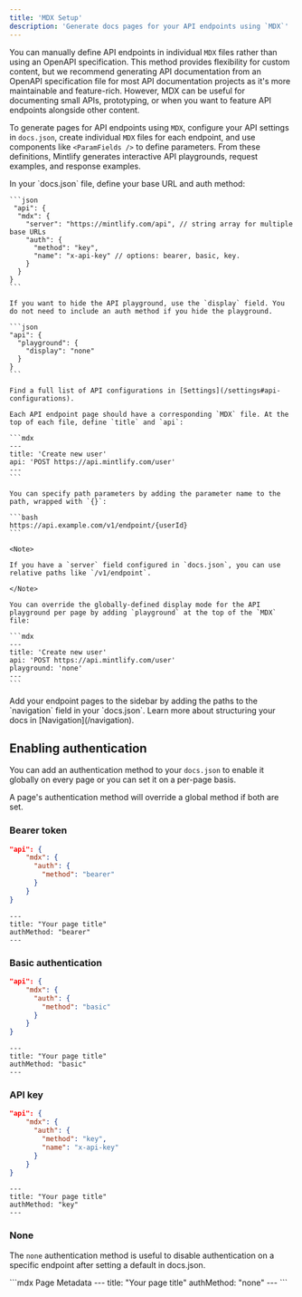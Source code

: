 ```yaml
---
title: 'MDX Setup'
description: 'Generate docs pages for your API endpoints using `MDX`'
---
```


You can manually define API endpoints in individual `MDX` files rather than using an OpenAPI specification. This method provides flexibility for custom content, but we recommend generating API documentation from an OpenAPI specification file for most API documentation projects as it's more maintainable and feature-rich. However, MDX can be useful for documenting small APIs, prototyping, or when you want to feature API endpoints alongside other content.

To generate pages for API endpoints using `MDX`, configure your API settings in `docs.json`, create individual `MDX` files for each endpoint, and use components like `<ParamFields />` to define parameters. From these definitions, Mintlify generates interactive API playgrounds, request examples, and response examples.

<Steps>
  <Step title="Configure your API">
    In your `docs.json` file, define your base URL and auth method:

    ```json
     "api": {
      "mdx": {
        "server": "https://mintlify.com/api", // string array for multiple base URLs
        "auth": {
          "method": "key",
          "name": "x-api-key" // options: bearer, basic, key.
        }
      }
    }
    ```

    If you want to hide the API playground, use the `display` field. You do not need to include an auth method if you hide the playground.

    ```json
    "api": {
      "playground": {
        "display": "none"
      }
    }
    ```

    Find a full list of API configurations in [Settings](/settings#api-configurations).
  </Step>
  
  <Step title="Create your endpoint pages">

    Each API endpoint page should have a corresponding `MDX` file. At the top of each file, define `title` and `api`:

    ```mdx
    ---
    title: 'Create new user'
    api: 'POST https://api.mintlify.com/user'
    ---
    ```

    You can specify path parameters by adding the parameter name to the path, wrapped with `{}`:

    ```bash
    https://api.example.com/v1/endpoint/{userId}
    ```

    <Note>

    If you have a `server` field configured in `docs.json`, you can use relative paths like `/v1/endpoint`.

    </Note>

    You can override the globally-defined display mode for the API playground per page by adding `playground` at the top of the `MDX` file:

    ```mdx
    ---
    title: 'Create new user'
    api: 'POST https://api.mintlify.com/user'
    playground: 'none'
    ---
    ```
    
  </Step>

  <Step title="Add your endpoints to your docs">
    Add your endpoint pages to the sidebar by adding the paths to the `navigation` field in your `docs.json`. Learn more about structuring your docs in [Navigation](/navigation).
  </Step>
</Steps>

## Enabling authentication

You can add an authentication method to your `docs.json` to enable it globally on every page or you can set it on a per-page basis.

A page's authentication method will override a global method if both are set.

### Bearer token

<CodeGroup>

```json docs.json
"api": {
    "mdx": {
      "auth": {
        "method": "bearer"
      }
    }
}
```

```mdx Page Metadata
---
title: "Your page title"
authMethod: "bearer"
---
```

</CodeGroup>

### Basic authentication

<CodeGroup>

```json docs.json
"api": {
    "mdx": {
      "auth": {
        "method": "basic"
      }
    }
}
```

```mdx Page Metadata
---
title: "Your page title"
authMethod: "basic"
---
```

</CodeGroup>

### API key

<CodeGroup>

```json docs.json
"api": {
    "mdx": {
      "auth": {
        "method": "key",
        "name": "x-api-key"
      }
    }
}
```

```mdx Page Metadata
---
title: "Your page title"
authMethod: "key"
---
```

</CodeGroup>

### None

The `none` authentication method is useful to disable authentication on a specific endpoint after setting a default in docs.json.

<CodeGroup>
```mdx Page Metadata
---
title: "Your page title"
authMethod: "none"
---
```
</CodeGroup>
